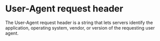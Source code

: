 
# User-Agent request header

The User-Agent request header is a string that lets servers identify the application, operating system, vendor, or version of the requesting user agent.

<NewsletterForm />
